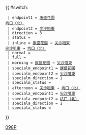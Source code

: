 {{ #switch: {{{format|}}}
  | endpoint1 = [[康盛花園巴士總站|康盛花園]]<br/>[[坑口（北）公共運輸交匯處|坑口（北）]]
  | endpoint2 = [[尖沙咀東巴士總站|尖沙咀東]]
  | direction = 3
  | status = {{HK Bus Status|P}}
  | inline = [[康盛花園巴士總站|康盛花園]] → [[尖沙咀東巴士總站|尖沙咀東]]<br/>[[尖沙咀東巴士總站|尖沙咀東]] → [[坑口（北）公共運輸交匯處|坑口（北）]]
  | normal =
  | full =
  | morning = [[康盛花園巴士總站|康盛花園]] → [[尖沙咀東巴士總站|尖沙咀東]]
  | specialm_endpoint1 = [[康盛花園巴士總站|康盛花園]]
  | specialm_endpoint2 = [[尖沙咀東巴士總站|尖沙咀東]]
  | specialm_direction = 1
  | specialm_status = {{HK Bus Status|M}}
  | afternoon = [[尖沙咀東巴士總站|尖沙咀東]] → [[坑口（北）公共運輸交匯處|坑口（北）]]
  | speciala_endpoint1 = [[尖沙咀東巴士總站|尖沙咀東]]
  | speciala_endpoint2 = [[坑口（北）公共運輸交匯處|坑口（北）]]
  | speciala_direction = 1
  | speciala_status = {{HK Bus Status|A}}
}}<noinclude>[[Category:九龍巴士路線模板|098P]]</noinclude>